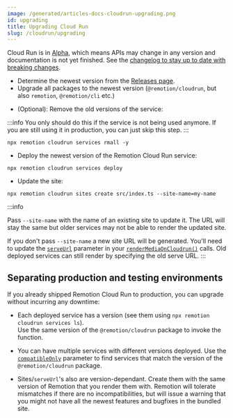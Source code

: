 ```yaml
---
image: /generated/articles-docs-cloudrun-upgrading.png
id: upgrading
title: Upgrading Cloud Run
slug: /cloudrun/upgrading
---
```


<ExperimentalBadge>
<p>Cloud Run is in <a href="/docs/cloudrun-alpha">Alpha</a>, which means APIs may change in any version and documentation is not yet finished. See the <a href="https://remotion.dev/changelog">changelog to stay up to date with breaking changes</a>.</p>
</ExperimentalBadge>


- Determine the newest version from the [Releases page](https://github.com/remotion-dev/remotion/releases).
- Upgrade all packages to the newest version (`@remotion/cloudrun`, but also `remotion`, `@remotion/cli` etc.)

<Prerelease onlySnippet packageName="@remotion/cloudrun"/>

- (Optional): Remove the old versions of the service:

:::info
You only should do this if the service is not being used anymore. If you are still using it in production, you can just skip this step.
:::

```
npx remotion cloudrun services rmall -y
```

- Deploy the newest version of the Remotion Cloud Run service:

```
npx remotion cloudrun services deploy
```

- Update the site:

```
npx remotion cloudrun sites create src/index.ts --site-name=my-name
```

:::info

Pass `--site-name` with the name of an existing site to update it. The URL will stay the same but older services may not be able to render the updated site.

If you don't pass `--site-name` a new site URL will be generated. You'll need to update the [`serveUrl`](/docs/cloudrun/rendermediaoncloudrun#serveurl) parameter in your [`renderMediaOnCloudrun()`](/docs/cloudrun/rendermediaoncloudrun) calls. Old deployed services can still render by specifying the old serve URL.
:::

## Separating production and testing environments

If you already shipped Remotion Cloud Run to production, you can upgrade without incurring any downtime:

- Each deployed service has a version (see them using `npx remotion cloudrun services ls`).  
  Use the same version of the `@remotion/cloudrun` package to invoke the function.

- You can have multiple services with different versions deployed. Use the [`compatibleOnly`](/docs/cloudrun/getservices#compatibleonly) parameter to find services that match the version of the `@remotion/cloudrun` package.

- Sites/`serveUrl`'s also are version-dependant. Create them with the same version of Remotion that you render them with. Remotion will tolerate mismatches if there are no incompatibilities, but will issue a warning that you might not have all the newest features and bugfixes in the bundled site.
